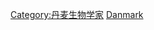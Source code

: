 {{Commons cat|Entomologists from Denmark}}
[[Category:丹麦生物学家|Category:丹麦生物学家]]
[[Category:各国昆虫学家|Danmark]]